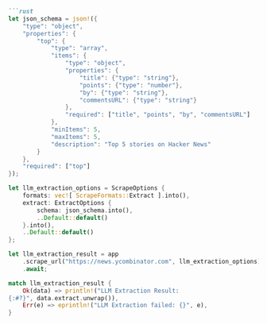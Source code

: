 ```markdown
```rust
let json_schema = json!({
    "type": "object",
    "properties": {
        "top": {
            "type": "array",
            "items": {
                "type": "object",
                "properties": {
                    "title": {"type": "string"},
                    "points": {"type": "number"},
                    "by": {"type": "string"},
                    "commentsURL": {"type": "string"}
                },
                "required": ["title", "points", "by", "commentsURL"]
            },
            "minItems": 5,
            "maxItems": 5,
            "description": "Top 5 stories on Hacker News"
        }
    },
    "required": ["top"]
});

let llm_extraction_options = ScrapeOptions {
    formats: vec![ ScrapeFormats::Extract ].into(),
    extract: ExtractOptions {
        schema: json_schema.into(),
        ..Default::default()
    }.into(),
    ..Default::default()
};

let llm_extraction_result = app
    .scrape_url("https://news.ycombinator.com", llm_extraction_options)
    .await;

match llm_extraction_result {
    Ok(data) => println!("LLM Extraction Result:
{:#?}", data.extract.unwrap()),
    Err(e) => eprintln!("LLM Extraction failed: {}", e),
}
```